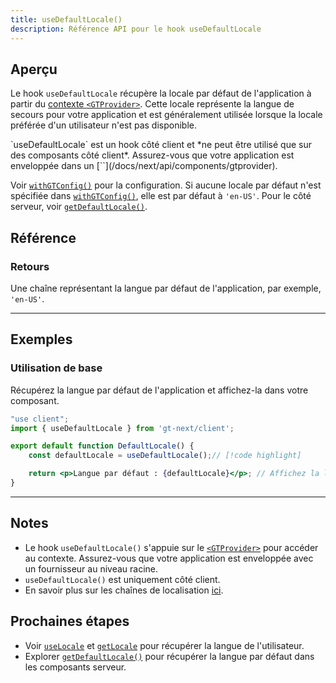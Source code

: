 ```yaml
---
title: useDefaultLocale()
description: Référence API pour le hook useDefaultLocale
---
```


## Aperçu

Le hook `useDefaultLocale` récupère la locale par défaut de l'application à partir du [contexte `<GTProvider>`](/docs/next/api/components/gtprovider).
Cette locale représente la langue de secours pour votre application et est généralement utilisée lorsque la locale préférée d'un utilisateur n'est pas disponible.



<Callout>
    `useDefaultLocale` est un hook côté client et *ne peut être utilisé que sur des composants côté client*.
    Assurez-vous que votre application est enveloppée dans un [`<GTProvider>`](/docs/next/api/components/gtprovider).
</Callout>

Voir [`withGTConfig()`](/docs/next/api/config/withGTConfig) pour la configuration.
Si aucune locale par défaut n'est spécifiée dans [`withGTConfig()`](/docs/next/api/config/withGTConfig), elle est par défaut à `'en-US'`.
Pour le côté serveur, voir [`getDefaultLocale()`](/docs/next/api/helpers/getDefaultLocale).


## Référence

### Retours

Une chaîne représentant la langue par défaut de l'application, par exemple, `'en-US'`.

---

## Exemples

### Utilisation de base

Récupérez la langue par défaut de l'application et affichez-la dans votre composant.

```jsx title="DefaultLocale.jsx" copy
"use client";
import { useDefaultLocale } from 'gt-next/client';

export default function DefaultLocale() {
    const defaultLocale = useDefaultLocale();// [!code highlight]

    return <p>Langue par défaut : {defaultLocale}</p>; // Affichez la langue par défaut
}
```

---

## Notes
 * Le hook `useDefaultLocale()` s'appuie sur le [`<GTProvider>`](/docs/next/api/components/gtprovider) pour accéder au contexte.
   Assurez-vous que votre application est enveloppée avec un fournisseur au niveau racine.
 * `useDefaultLocale()` est uniquement côté client.
 * En savoir plus sur les chaînes de localisation [ici](/docs/reference/locale-strings).

## Prochaines étapes
 * Voir [`useLocale`](/docs/next/api/helpers/useLocale) et [`getLocale`](/docs/next/api/helpers/getLocale) pour récupérer la langue de l'utilisateur.
 * Explorer [`getDefaultLocale()`](/docs/next/api/helpers/getDefaultLocale) pour récupérer la langue par défaut dans les composants serveur.
